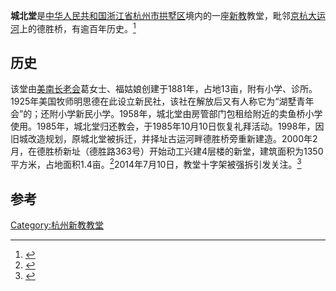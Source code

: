 {{Infobox church
| name                 = 城北堂
| fullname             = 杭州基督教会城北堂
| image                = 
| imagesize            = 
| landscape            = 
| caption              = 
| location             = [[杭州市|杭州市]][[拱墅区|拱墅区]]德胜路363号
| country              = {{CHN}}
| coordinates          = 
| denomination         = <s>[[美南长老会差会|美南长老会差会]]</s>
| tradition            = 
| membership           = 
| attendance           = 
| website              = 
| former name          = 
| bull date            = 
| founded date         = 1881年
| founder              = 
| dedication           = 
| dedicated date       = 
| consecrated date     = 
| cult                 = 
| relics               = 
| events               = 
| past bishop          = 
| people               = 

| status               = 
| functional status    = 
| heritage designation = 
| designated date      = 
| architect            = 
| architectural type   = 
| style                = 
| groundbreaking       = 
| completed date       = 
| construction cost    = 
| closed date          = 
| demolished date      = 

| archbishop           = 
| bishop               = 
| dean                 = 
| subdean              = 
| provost              = 
| provost-rector       = 
| viceprovost          = 
| canon                = 
| canonpastor          = 
| precentor            = 
| archdeacon           = 
| prebendary           = 
| rector               = 
| vicar                = 
| curate               = 
| priest               = 
| asstpriest           = 
| minister             = 
| assistant            = 
| honpriest            = 
| deacon               = 
| deaconness           = 
| seniorpastor         = 
| pastor               = 
| abbot                = 
| chaplain             = 

| reader               = 
| organistdom          = 
| director             = 
| organist             = 
| organscholar         = 
| chapterclerk         = 
| laychapter           = 
| warden               = 
| flowerguild          = 
| musicgroup           = 
| parishadmin          = 
| serversguild         = 

| logo                 = 
| logosize             = 
}}

'''城北堂'''是[[中华人民共和国|中华人民共和国]][[浙江省|浙江省]][[杭州市|杭州市]][[拱墅区|拱墅区]]境内的一座[[新教|新教]]教堂，毗邻[[京杭大运河|京杭大运河]]上的德胜桥，有逾百年历史。<ref>{{Cite web |url=http://www.hzcbt.com/ |title=存档副本 |access-date=2020-03-17 |archive-url=https://web.archive.org/web/20190720143832/http://hzcbt.com/ |archive-date=2019-07-20 |dead-url=yes }}</ref>

== 历史 ==
该堂由[[美南长老会|美南长老会]]葛女士、福姑娘创建于1881年，占地13亩，附有小学、诊所。1925年美国牧师明思德在此设立新民社，该社在解放后又有人称它为“湖墅青年会”的；还附小学新民小学。1958年，城北堂由房管部门包租给附近的卖鱼桥小学使用。1985年，城北堂归还教会，于1985年10月10日恢复礼拜活动。1998年，因旧城改造规划，原城北堂被拆迁，并择址古运河畔德胜桥旁重新建造。2000年2月，在德胜桥新址（德胜路363号）开始动工兴建4层楼的新堂，建筑面积为1350平方米，占地面积1.4亩。<ref>{{Cite web|url=http://mzj.hz.gov.cn/zjsw/zjhdcs/200601/t20060117_391052.html|title=基督教--城北堂|accessdate=2018-05-17|author=|date=2018-02-01|publisher=杭州市民族宗教事务局|archive-url=https://web.archive.org/web/20180517223845/http://mzj.hz.gov.cn/zjsw/zjhdcs/200601/t20060117_391052.html|archive-date=2018-05-17|dead-url=yes}}</ref>2014年7月10日，教堂十字架被强拆引发关注。<ref>{{Cite web|url=https://www.rfa.org/mandarin/yataibaodao/shehui/yf3-07102015121851.html|title=杭州一日内四教堂被拆十字架|accessdate=2018-05-17|work=Radio Free Asia|language=zh-cn|archive-date=2018-08-04|archive-url=https://web.archive.org/web/20180804201428/https://www.rfa.org/mandarin/yataibaodao/shehui/yf3-07102015121851.html|dead-url=no}}</ref>

== 参考 ==
[[Category:杭州新教教堂|Category:杭州新教教堂]]